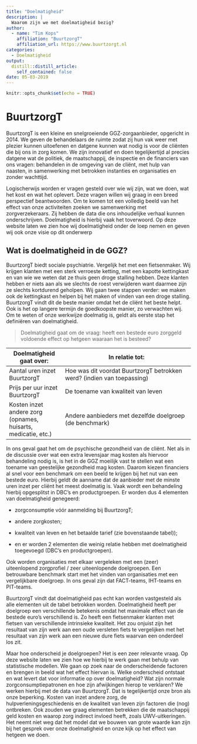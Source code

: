 ```yaml
---
title: "Doelmatigheid"
description: | 
  Waarom zijn we met doelmatigheid bezig?
author: 
  - name: "Tim Kops"
    affiliation: "BuurtzorgT"
    affiliation_url: https://www.buurtzorgt.nl
categories:
  - Doelmatigheid
output: 
  distill::distill_article:
    self_contained: false
date: 05-03-2019    
---
```


```r
knitr::opts_chunk$set(echo = TRUE)
```

# BuurtzorgT

BuurtzorgT is een kleine en snelgroeiende GGZ-zorgaanbieder, opgericht in 2014. We geven de behandelaars de ruimte zodat zij hun vak weer met plezier kunnen uitoefenen en datgene kunnen wat nodig is voor de cliënten die bij ons in zorg komen. We zijn innovatief en doen tegelijkertijd al precies datgene wat de politiek, de maatschappij, de inspectie en de financiers van ons vragen: behandelen in de omgeving van de cliënt, met hulp van naasten, in samenwerking met betrokken instanties en organisaties en zonder wachttijd. 

Logischerwijs worden er vragen gesteld over wie wij zijn, wat we doen, wat het kost en wat het oplevert. Deze vragen willen wij graag in een breed perspectief beantwoorden. Om te komen tot een volledig beeld van het effect van onze activiteiten zoeken we samenwerking met zorgverzekeraars. Zij hebben de data die ons inhoudelijke verhaal kunnen onderschrijven. Doelmatigheid is hierbij vaak het toverwoord. Op deze website laten we zien hoe wij doelmatigheid onder de loep nemen en geven wij ook onze visie op dit onderwerp


## Wat is doelmatigheid in de GGZ?

BuurtzorgT biedt sociale psychiatrie. Vergelijk het met een fietsenmaker. Wij krijgen klanten met een sterk verroeste ketting, met een kapotte kettingkast en van wie we weten dat ze thuis geen droge stalling hebben. Deze klanten hebben er niets aan als we slechts de roest verwijderen want daarmee zijn ze slechts kortdurend geholpen. Wij gaan twee stappen verder: we maken ook de kettingkast en helpen bij het maken of vinden van een droge stalling.   BuurtzorgT vindt dit de beste manier omdat het de cliënt het beste helpt. Ook is het op langere termijn de goedkoopste manier, zo verwachten wij. Om te weten of onze werkwijze doelmatig is, geldt als eerste stap het definiëren van doelmatigheid. 

> Doelmatigheid gaat om de vraag: heeft een bestede euro zorggeld voldoende effect op hetgeen waaraan het is besteed? 


Doelmatigheid gaat over: | In relatie tot:
----------------------|-------------------------------------------------
Aantal uren inzet BuurtzorgT | Hoe was dit voordat BuurtzorgT betrokken werd? (indien van toepassing)
Prijs per uur inzet BuurtzorgT | De toename van kwaliteit van leven
Kosten inzet andere zorg (opnames, huisarts, medicatie, etc.) | Andere aanbieders met dezelfde doelgroep (de benchmark)



In ons geval gaat het om de psychische gezondheid van de cliënt. Net als in de discussie over wat een extra levensjaar mag kosten als hiervoor behandeling nodig is, is het in de GGZ moeilijk vast te stellen wat een toename van geestelijke gezondheid mag kosten. Daarom kiezen financiers al snel voor een benchmark om een beeld te krijgen bij het nut van een bestede euro. Hierbij geldt de aanname dat de aanbieder met de minste uren inzet per cliënt het meest doelmatig is. Vaak wordt een behandeling hierbij opgesplitst in DBC’s en productgroepen. Er worden dus 4 elementen van doelmatigheid genegeerd:

* zorgconsumptie vóór aanmelding bij BuurtzorgT;

* andere zorgkosten; 

* kwaliteit van leven en het betaalde tarief (zie bovenstaande tabel));

* en er worden 2 elementen die weinig relatie hebben met doelmatigheid toegevoegd (DBC’s en productgroepen). 

Ook worden organisaties met elkaar vergeleken met een (zeer) uiteenlopend zorgprofiel / zeer uiteenlopende doelgroepen. Een betrouwbare benchmark start met het vinden van organisaties met een vergelijkbare doelgroep. In ons geval zijn dat FACT-teams, IHT-teams en PIT-teams.  

BuurtzorgT vindt dat doelmatigheid pas echt kan worden vastgesteld als alle elementen uit de tabel betrokken worden. Doelmatigheid heeft per doelgroep een verschillende betekenis omdat het maximale effect van de bestede euro’s verschillend is. Zo heeft een fietsenmaker klanten met fietsen van verschillende intrinsieke kwaliteit. Het zou onjuist zijn het resultaat van zijn werk aan een oude versleten fiets te vergelijken met het resultaat van zijn werk aan een nieuwe dure fiets waarvan een onderdeel los zit.

Maar hoe onderscheid je doelgroepen? Het is een zeer relevante vraag. Op deze website laten we zien hoe we hierbij te werk gaan met behulp van statistische modellen. We gaan op zoek naar de onderscheidende factoren en brengen in beeld wat het effect hiervan is. Welke onderscheid ontstaat en wat levert dat voor informatie op over doelmatigheid? Wat zijn normale zorgconsumptiepatronen en hoe zijn afwijkingen hierop te verklaren? We werken hierbij met de data van BuurtzorgT. Dat is tegelijkertijd onze bron als onze beperking. Kosten van inzet andere zorg, de hulpverleningsgeschiedenis en de kwaliteit van leven zijn factoren die (nog) ontbreken. Ook zouden we graag elementen betrekken die de maatschappij geld kosten en waarop zorg indirect invloed heeft, zoals UWV-uitkeringen. Het neemt niet weg dat het model dat we bouwen van grote waarde kan zijn bij het gesprek over onze doelmatigheid en onze kijk op het effect van hetgeen we doen.